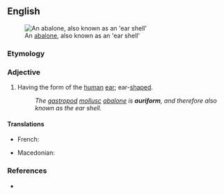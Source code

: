 ==English==
[[Image:AbaloneInside.jpg|thumb|An [[abalone]], also known as an 'ear shell']]

===Etymology===
{{etyl|la|en}} {{m|la|auris||ear}} {{suffix|en||form}}

===Adjective===
{{en-adj}}

# Having the form of the [[human]] [[ear]]; ear-[[shaped]].
#: ''The [[gastropod]] [[mollusc]] [[abalone]] is '''auriform''', and therefore also known as the ear shell.''

====Translations====
{{trans-top}}
* French: {{t+|fr|auriforme}}
{{trans-mid}}
* Macedonian: {{t|mk|ушест}}
{{trans-bottom}}

===References===
* {{R:Webster 1913}}
